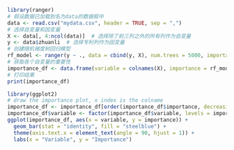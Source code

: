 ```r
library(ranger)
# 假设数据已加载到名为data的数据框中
data <- read.csv("mydata.csv", header = TRUE, sep = ",")
# 选择自变量和因变量
X <- data[, 4:ncol(data)]  # 选择除了前三列之外的所有列作为自变量
y <- data$zhuanli  # 选择专利列作为因变量
# 创建随机梯度树回归模型
rf_model <- ranger(y ~ ., data = cbind(y, X), num.trees = 5000, importance = "permutation")
# 获取各个自变量的重要性
importance_df <- data.frame(variable = colnames(X), importance = rf_model$variable.importance)
# 打印结果
print(importance_df)
```

```r
library(ggplot2)
# draw the importance plot, x index is the colname
importance_df <- importance_df[order(importance_df$importance, decreasing = TRUE), ]
importance_df$variable <- factor(importance_df$variable, levels = importance_df$variable)
ggplot(importance_df, aes(x = variable, y = importance)) +
  geom_bar(stat = "identity", fill = "steelblue") +
  theme(axis.text.x = element_text(angle = 90, hjust = 1)) +
  labs(x = "Variable", y = "Importance")
```